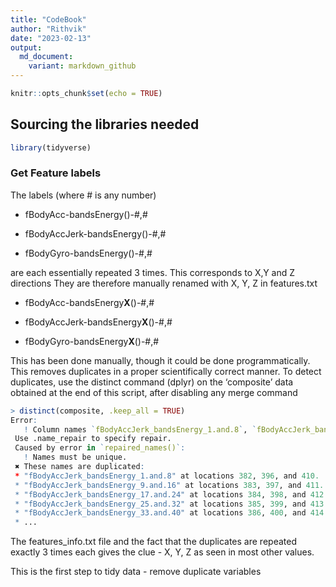 ```yaml
---
title: "CodeBook"
author: "Rithvik"
date: "2023-02-13"
output: 
  md_document:
    variant: markdown_github
---
```


```r
knitr::opts_chunk$set(echo = TRUE)
```

## Sourcing the libraries needed

```r
library(tidyverse)
```

### Get Feature labels

The labels (where \# is any number)

-   fBodyAcc-bandsEnergy()-#,#

-   fBodyAccJerk-bandsEnergy()-#,#

-   fBodyGyro-bandsEnergy()-#,#

are each essentially repeated 3 times. This corresponds to X,Y and Z directions They are therefore manually renamed with X, Y, Z in features.txt

-   fBodyAcc-bandsEnergy**X**()-#,#

-   fBodyAccJerk-bandsEnergy**X**()-#,#

-   fBodyGyro-bandsEnergy**X**()-#,#

This has been done manually, though it could be done programmatically. This removes duplicates in a proper scientifically correct manner. To detect duplicates, use the distinct command (dplyr) on the 'composite' data obtained at the end of this script, after disabling any merge command

``` R
> distinct(composite, .keep_all = TRUE)
Error:
   ! Column names `fBodyAccJerk_bandsEnergy_1.and.8`, `fBodyAccJerk_bandsEnergy_9.and.16`, `fBodyAccJerk_bandsEnergy_17.and.24`, `fBodyAccJerk_bandsEnergy_25.and.32`, `fBodyAccJerk_bandsEnergy_33.and.40`, and 50 more must not be duplicated.
 Use .name_repair to specify repair.
 Caused by error in `repaired_names()`:
   ! Names must be unique.
 ✖ These names are duplicated:
 * "fBodyAccJerk_bandsEnergy_1.and.8" at locations 382, 396, and 410.
 * "fBodyAccJerk_bandsEnergy_9.and.16" at locations 383, 397, and 411.
 * "fBodyAccJerk_bandsEnergy_17.and.24" at locations 384, 398, and 412.
 * "fBodyAccJerk_bandsEnergy_25.and.32" at locations 385, 399, and 413.
 * "fBodyAccJerk_bandsEnergy_33.and.40" at locations 386, 400, and 414.
 * ...
```

The features_info.txt file and the fact that the duplicates are repeated
exactly 3 times each gives the clue - X, Y, Z as seen in most other values.

This is the first step to tidy data - remove duplicate variables
